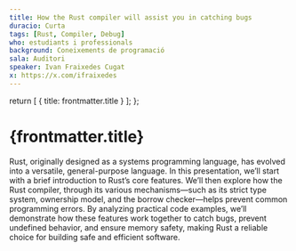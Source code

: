 ```yaml
---
title: How the Rust compiler will assist you in catching bugs
duracio: Curta
tags: [Rust, Compiler, Debug]
who: estudiants i professionals
background: Coneixements de programació
sala: Auditori
speaker: Ivan Fraixedes Cugat
x: https://x.com/ifraixedes
---
```



  return [
    { title: frontmatter.title }
  ];
};

<Tags tags={frontmatter.tags} sala={frontmatter.sala} />

# {frontmatter.title}

Rust, originally designed as a systems programming language, has evolved into a versatile, general-purpose language.
In this presentation, we’ll start with a brief introduction to Rust’s core features. 
We’ll then explore how the Rust compiler, through its various mechanisms—such as its strict type system, ownership model, and the borrow checker—helps prevent common programming errors.
By analyzing practical code examples, we’ll demonstrate how these features work together to catch bugs, prevent undefined behavior, and ensure memory safety, making Rust a reliable choice for building safe and efficient software.

<Speaker name={frontmatter.speaker} x={frontmatter.x} />